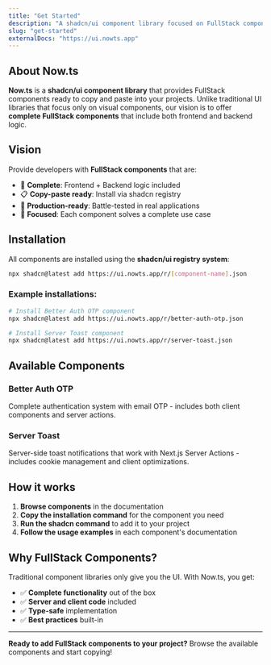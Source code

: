 ```yaml
---
title: "Get Started"
description: "A shadcn/ui component library focused on FullStack components that you can copy and paste into your projects."
slug: "get-started"
externalDocs: "https://ui.nowts.app"
---
```


## About Now.ts

**Now.ts** is a **shadcn/ui component library** that provides FullStack components ready to copy and paste into your projects. Unlike traditional UI libraries that focus only on visual components, our vision is to offer **complete FullStack components** that include both frontend and backend logic.

## Vision

Provide developers with **FullStack components** that are:
- 🔧 **Complete**: Frontend + Backend logic included
- 📋 **Copy-paste ready**: Install via shadcn registry
- 🚀 **Production-ready**: Battle-tested in real applications
- 🎯 **Focused**: Each component solves a complete use case

## Installation

All components are installed using the **shadcn/ui registry system**:

```bash
npx shadcn@latest add https://ui.nowts.app/r/[component-name].json
```

### Example installations:

```bash
# Install Better Auth OTP component
npx shadcn@latest add https://ui.nowts.app/r/better-auth-otp.json

# Install Server Toast component  
npx shadcn@latest add https://ui.nowts.app/r/server-toast.json
```

## Available Components

### Better Auth OTP
Complete authentication system with email OTP - includes both client components and server actions.

### Server Toast
Server-side toast notifications that work with Next.js Server Actions - includes cookie management and client optimizations.

## How it works

1. **Browse components** in the documentation
2. **Copy the installation command** for the component you need
3. **Run the shadcn command** to add it to your project
4. **Follow the usage examples** in each component's documentation

## Why FullStack Components?

Traditional component libraries only give you the UI. With Now.ts, you get:
- ✅ **Complete functionality** out of the box
- ✅ **Server and client code** included
- ✅ **Type-safe** implementation
- ✅ **Best practices** built-in

---

**Ready to add FullStack components to your project?** Browse the available components and start copying!
